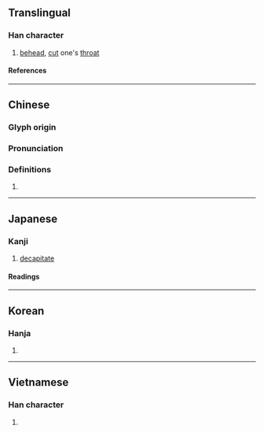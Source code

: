{{character info/new}}
==Translingual==

===Han character===
{{Han char|rn=18|rad=刀|as=04|sn=6|four=22200|canj=PHLN|ids=⿰勿刂}}

# [[behead]], [[cut]] one's [[throat]]

====References====
{{Han ref|kx=0137.030|dkj=01879|dj=0308.090|hdz=10327.100|uh=520E}}

----

==Chinese==
{{zh-forms}}

===Glyph origin===
{{Han etym}}

===Pronunciation===
{{zh-pron
|m=wěn
|c=man5
|h=pfs=
|md=
|mn=
|w=
|mc=y
|oc=y
|cat=
}}

===Definitions===
{{zh-hanzi}}

# {{rfdef|lang=zh}}

----

==Japanese==

===Kanji===
{{ja-kanji|rs=刀06|grade=}}

# [[decapitate]]

====Readings====
{{ja-readings
|on=ふん, ぶん
|kun=くびはねる
}}

----

==Korean==

===Hanja===
{{ko-hanja|문}}

# {{defn|lang=ko|sort=刀04}}

----

==Vietnamese==

===Han character===
{{vi-readings|rs=刀04|reading=vẫn}}

# {{defn|lang=vi|sort=刀04}}